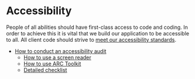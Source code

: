 # Accessibility

People of all abilities should have first-class access to code and coding. In order to achieve this it is vital that we build our application to be accessible to all. All client code should strive to [meet our accessibility standards](https://handbook.sourcegraph.com/product/design/design-and-interaction-guidelines#accessibility-standards).

- [How to conduct an accessibility audit](/dev/background-information/web/accessibility/how-to-audit)
  - [How to use a screen reader](/dev/background-information/web/accessibility/how-to-screen-reader)
  - [How to use ARC Toolkit](/dev/background-information/web/accessibility/how-to-arc-toolkit)
  - [Detailed checklist](/dev/background-information/web/accessibility/detailed-checklist)
